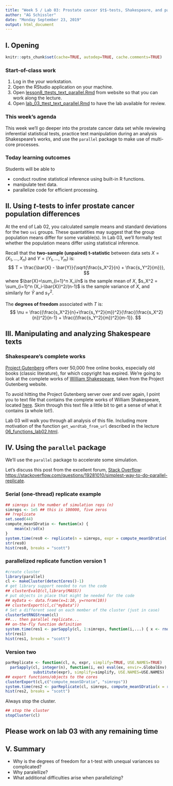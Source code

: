 ```yaml
---
title: "Week 5 / Lab 03: Prostate cancer $t$-tests, Shakespeare, and parallelization"
author: "AG Schissler"
date: "Monday September 23, 2019"
output: html_document
---
```


## I. Opening 

```r
knitr::opts_chunk$set(cache=TRUE, autodep=TRUE, cache.comments=TRUE)
```

### Start-of-class work

1. Log in the your workstation.
2. Open the RStudio application on your machine.
3. Open [lesson8_ttests_text_parallel.Rmd](https://github.com/grizant/STAT445/blob/master/lesson8_ttests_text_parallel/rmd/lesson8_ttests_text_parallel.Rmd) from website so that you can work along the lecture.
4. Open [lab_03_ttest_text_parallel.Rmd](https://github.com/grizant/STAT445/blob/master/labs/lab_03_ttest_text_parallel.Rmd) to have the lab available for review.

### This week's agenda

This week we'll go deeper into the prostate cancer data set while reviewing inferential statistical tests, practice text manipulation during an analysis Shakespeare's works, and use the `parallel` package to make use of multi-core processes.

### Today learning outcomes

Students will be able to

- conduct routine statistical inference using built-in R functions.
- manipulate text data.
- parallelize code for efficient processing.

## II. Using $t$-tests to infer prostate cancer population differences

At the end of Lab 02, you calculated sample means and standard deviations for the two `svi` groups. These quantatities may suggest that the group population means differ for some variable(s). In Lab 03, we'll formally test whether the population means differ using statistical inference.

Recall that the **two-sample (unpaired) t-statistic** between data sets $X=(X_1,\ldots,X_n)$ and $Y=(Y_1,\ldots,Y_m)$ is:
$$
T = \frac{\bar{X} - \bar{Y}}{\sqrt{\frac{s_X^2}{n} + \frac{s_Y^2}{m}}},
$$
where $\bar{X}=\sum_{i=1}^n X_i/n$ is the sample mean of $X$, $s_X^2 = \sum_{i=1}^n (X_i-\bar{X})^2/(n-1)$ is the sample variance of $X$, and similarly for $\bar{Y}$ and $s_Y^2$.

The **degrees of freedom** associated with $T$ is:
$$
\nu = \frac{(\frac{s_X^2}{n}+\frac{s_Y^2}{m})^2}{\frac{(\frac{s_X^2}{n})^2}{n-1} + 
  \frac{(\frac{s_Y^2}{m})^2}{m-1}}.
$$

## III. Manipulating and analyzing Shakespeare texts

### Shakespeare's complete works

[Project Gutenberg](http://www.gutenberg.org) offers over 50,000 free online books, especially old books (classic literature), for which copyright has expired. We're going to look at the complete works of [William Shakespeare](https://en.wikipedia.org/wiki/William_Shakespeare), taken from the Project Gutenberg website. 

To avoid hitting the Project Gutenberg server over and over again, I point you to text file that contains the complete works of William Shakespeare, located [here](http://www.stat.cmu.edu/~ryantibs/statcomp/data/shakespeare.txt). Skim through this text file a little bit to get a sense of what it contains (a whole lot!). 

Lab 03 will walk you through all analysis of this file. Including more motivation of  the function `get_wordtab_from_url` described in the lecture [06_functions_lab02.html](http://www.grantschissler.com/teaching/FA19/STAT445/06_functions_lab02.html).

## IV. Using the `parallel` package

We'll use the `parallel` package to accelerate some simulation. 

Let's discuss this post from the excellent forum, [Stack Overflow](https://stackoverflow.com/):  
 [https://stackoverflow.com/questions/19281010/simplest-way-to-do-parallel-replicate](https://stackoverflow.com/questions/19281010/simplest-way-to-do-parallel-replicate).

### Serial (one-thread) replicate example

```r
## simreps is the number of simulation reps (n)
simreps <- 1e5 ## this is 100000, five zeros
## ?replicate
set.seed(44)
compute_meanSDratio <- function(x) {
    mean(x)/sd(x)
}
system.time(res0 <- replicate(n = simreps, expr = compute_meanSDratio( rnorm(10) )))
str(res0)
hist(res0, breaks = "scott")
```

### parallelized replicate function version 1

```r
#create cluster
library(parallel)
cl <- makeCluster(detectCores()-1)  
# get library support needed to run the code
## clusterEvalQ(cl,library(MASS))
# put objects in place that might be needed for the code
## myData <- data.frame(x=1:10, y=rnorm(10))
## clusterExport(cl,c("myData"))
# Set a different seed on each member of the cluster (just in case)
clusterSetRNGStream(cl)
##... then parallel replicate...
## on-the-fly function definition
system.time(res1 <- parSapply(cl, 1:simreps, function(i,...) { x <- rnorm(10); mean(x)/sd(x) } ))
str(res1)
hist(res1, breaks = "scott")
```

### Version two

```r
parReplicate <- function(cl, n, expr, simplify=TRUE, USE.NAMES=TRUE)
  parSapply(cl, integer(n), function(i, ex) eval(ex, envir=.GlobalEnv),
            substitute(expr), simplify=simplify, USE.NAMES=USE.NAMES)
## export functions/objects to the cores
clusterExport(cl,c("compute_meanSDratio", "simreps"))
system.time(res2 <- parReplicate(cl, simreps, compute_meanSDratio(x = rnorm(10))))
hist(res2, breaks = "scott")
```

Always stop the cluster.

```r
## stop the cluster
stopCluster(cl)
```

## Please work on lab 03 with any remaining time

## V. Summary

- Why is the degrees of freedom for a t-test with unequal variances so complicated?
- Why paralellize?
- What additional difficulties arise when parallelizing?



